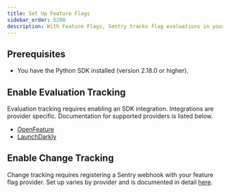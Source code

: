 ```yaml
---
title: Set Up Feature Flags
sidebar_order: 5200
description: With Feature Flags, Sentry tracks flag evaluations in your application and reports their state on error. Sentry will also record an audit log of feature flag changes and report any suspicious changes that may have triggered an error.
---
```


<PlatformContent includePath="feature-flags/prerelease-alert" />

## Prerequisites

* You have the <PlatformLink to="/">Python SDK installed</PlatformLink> (version 2.18.0 or higher).

## Enable Evaluation Tracking

Evaluation tracking requires enabling an SDK integration. Integrations are provider specific. Documentation for supported providers is listed below.

- [OpenFeature](/platforms/python/integrations/openfeature/)
- [LaunchDarkly](/platforms/python/integrations/launchdarkly/)

## Enable Change Tracking

Change tracking requires registering a Sentry webhook with your feature flag provider. Set up varies by provider and is documented in detail [here](/product/explore/feature-flags/#set-up-your-integration-specific-webhook).
